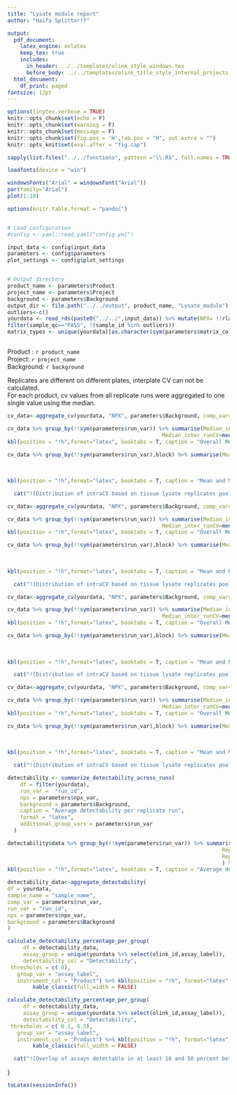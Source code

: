```yaml
---
title: "Lysate module report"
author: "Haifa Splittorff"

output:
  pdf_document:
    latex_engine: xelatex
    keep_tex: true
    includes:
      in_header: ../../templates/olink_style_windows.tex
      before_body: ../../templates/olink_title_style_internal_projects.tex
  html_document:
    df_print: paged
fontsize: 12pt
---
```

\makeolinktitle
\thispagestyle{olink_header_toc}
\tableofcontents
\newpage
\pagestyle{olink_header}


```r
options(tinytex.verbose = TRUE)
knitr::opts_chunk$set(echo = F)
knitr::opts_chunk$set(warning = F)
knitr::opts_chunk$set(message = F)
knitr::opts_chunk$set(fig.pos = 'H',tab.pos = "H", out.extra = "")
knitr::opts_knit$set(eval.after = "fig.cap")

sapply(list.files("../../functions", pattern ="\\.R$", full.names = TRUE), source)

loadfonts(device = "win")

windowsFonts("Arial" = windowsFont("Arial"))
par(family="Arial")
plot(1:10)

options(knitr.table.format = "pandoc")


# Load configuration
#config <- yaml::read_yaml("config.yml")

input_data <- config$input_data
parameters <- config$parameters
plot_settings <- config$plot_settings


# Output directory
product_name <- parameters$Product
project_name <- parameters$Project
background <- parameters$Background
output_dir <- file.path("../../output", product_name, "Lysate_module")
outliers<-c()
yourdata <- read_rds(paste0("../../",input_data)) %>% mutate(NPX= !!rlang::sym(parameters$npx_var)) %>% # some olink_analyse functions need NPX
filter(sample_qc=="PASS", !(sample_id %in% outliers))                                         
matrix_types <- unique(yourdata[[as.character(sym(parameters$matrix_column))]] )



```


\newpage
\section{Param}

Product :  `r product_name`   
Project: `r project_name`   
Background: `r background`


\newpage
\section{Coefficient of variance based on Lysate replicate samples}

Replicates are different on different plates, interplate CV can not be calculated.  
For each product, cv values from all replicate runs were aggregated to one single value using the median.  

\subsection{CV based on tissue lysate replicates pool 1}


```r
cv_data<-aggregate_cv(yourdata, "NPX", parameters$Background, comp_var="run_id", filter_col = "sample_label", filter_value =  "Tissue_Lysate_replicates_pool1", additionnal_var=c(parameters$run_var,"block"))

cv_data %>% group_by(!!sym(parameters$run_var)) %>% summarise(Median_intraCV=median(intra_CV,na.rm=TRUE),
                                                 Median_inter_runCV=median(inter_run_CV,na.rm=TRUE), .groups = "drop") %>%  mutate(across(where(is.numeric), ~ round(., digits = 2))) %>% 
kbl(position = "!h",format="latex", booktabs = T, caption = "Overall Median of CV based on Tissue Lysate replicates pool 1") %>% kable_styling(font_size = 12,full_width = FALSE)

```



```r

cv_data %>% group_by(!!sym(parameters$run_var),block) %>% summarise(Mean_intraCV=mean(intra_CV, na.rm = TRUE),
                                                                             Median_intraCV=median(intra_CV,na.rm=TRUE),
                                                                             Mean_inter_runCV=mean(inter_run_CV, na.rm = TRUE),
                                                                             Median_inter_runCV=median(inter_run_CV,na.rm=TRUE), .groups = "drop") %>%  mutate(across(where(is.numeric), ~ round(., digits = 2))) %>% 
kbl(position = "!h",format="latex", booktabs = T, caption = "Mean and Median of CV based on Tissue Lysate replicates pool 1, per block") %>% kable_styling(font_size = 12,full_width = FALSE)

```


\newpage


```r
  cat("![Distribution of intraCV based on tissue lysate replicates pool 1](", output_dir, "/violin_intra_tissue_pool1.", plot_settings$format, "){width=100%}",sep="")

```


\subsection{CV based on tissue lysate replicates pool 2}


```r
cv_data<-aggregate_cv(yourdata, "NPX", parameters$Background, comp_var="run_id", filter_col = "sample_label", filter_value =  "Tissue_Lysate_replicates_pool2", additionnal_var=c(parameters$run_var,"block"))

cv_data %>% group_by(!!sym(parameters$run_var)) %>% summarise(Median_intraCV=median(intra_CV,na.rm=TRUE),
                                                 Median_inter_runCV=median(inter_run_CV,na.rm=TRUE), .groups = "drop") %>%  mutate(across(where(is.numeric), ~ round(., digits = 2))) %>% 
kbl(position = "!h",format="latex", booktabs = T, caption = "Overall Median of CV based on Tissue Lysate replicates pool 2") %>% kable_styling(font_size = 12,full_width = FALSE)

```



```r

cv_data %>% group_by(!!sym(parameters$run_var),block) %>% summarise(Mean_intraCV=mean(intra_CV, na.rm = TRUE),
                                                                             Median_intraCV=median(intra_CV,na.rm=TRUE),
                                                                             Mean_inter_runCV=mean(inter_run_CV, na.rm = TRUE),
                                                                             Median_inter_runCV=median(inter_run_CV,na.rm=TRUE), .groups = "drop") %>%  mutate(across(where(is.numeric), ~ round(., digits = 2))) %>% 
kbl(position = "!h",format="latex", booktabs = T, caption = "Mean and Median of CV based on Tissue Lysate replicates pool 2, per block") %>% kable_styling(font_size = 12,full_width = FALSE)

```


\newpage


```r
  cat("![Distribution of intraCV based on tissue lysate replicates pool 2](", output_dir, "/violin_intra_tissue_pool2.", plot_settings$format, "){width=100%}",sep="")

```


\newpage
\subsection{CV based on cell lysate replicates pool 1}


```r
cv_data<-aggregate_cv(yourdata, "NPX", parameters$Background, comp_var="run_id", filter_col = "sample_label", filter_value =  "Cell_Lysate_replicates_pool1", additionnal_var=c(parameters$run_var,"block"))

cv_data %>% group_by(!!sym(parameters$run_var)) %>% summarise(Median_intraCV=median(intra_CV,na.rm=TRUE),
                                                 Median_inter_runCV=median(inter_run_CV,na.rm=TRUE), .groups = "drop") %>%  mutate(across(where(is.numeric), ~ round(., digits = 2))) %>% 
kbl(position = "!h",format="latex", booktabs = T, caption = "Overall Median of CV based on Cell Lysate replicates pool 1") %>% kable_styling(font_size = 12,full_width = FALSE)

```



```r


cv_data %>% group_by(!!sym(parameters$run_var),block) %>% summarise(Mean_intraCV=mean(intra_CV, na.rm = TRUE),
                                                                             Median_intraCV=median(intra_CV,na.rm=TRUE),
                                                                             Mean_inter_runCV=mean(inter_run_CV, na.rm = TRUE),
                                                                             Median_inter_runCV=median(inter_run_CV,na.rm=TRUE), .groups = "drop") %>%  mutate(across(where(is.numeric), ~ round(., digits = 2))) %>% 
kbl(position = "!h",format="latex", booktabs = T, caption = "Mean and Median of CV based on Cell Lysate replicates pool 1,  per block") %>% kable_styling(font_size = 12,full_width = FALSE)

```



\newpage


```r
  cat("![Distribution of intraCV based on tissue lysate replicates pool 1](", output_dir, "/violin_intra_cell_pool1.", plot_settings$format, "){width=100%}",sep="")

```



\newpage
\subsection{CV based on cell lysate replicates pool 2}


```r
cv_data<-aggregate_cv(yourdata, "NPX", parameters$Background, comp_var="run_id", filter_col = "sample_label", filter_value =  "Cell_Lysate_replicates_pool2", additionnal_var=c(parameters$run_var,"block"))

cv_data %>% group_by(!!sym(parameters$run_var)) %>% summarise(Median_intraCV=median(intra_CV,na.rm=TRUE),
                                                 Median_inter_runCV=median(inter_run_CV,na.rm=TRUE), .groups = "drop") %>%  mutate(across(where(is.numeric), ~ round(., digits = 2))) %>% 
kbl(position = "!h",format="latex", booktabs = T, caption = "Overall Median of CV based on Cell Lysate replicates pool 2") %>% kable_styling(font_size = 12,full_width = FALSE)

```



```r


cv_data %>% group_by(!!sym(parameters$run_var),block) %>% summarise(Mean_intraCV=mean(intra_CV, na.rm = TRUE),
                                                                             Median_intraCV=median(intra_CV,na.rm=TRUE),
                                                                             Mean_inter_runCV=mean(inter_run_CV, na.rm = TRUE),
                                                                             Median_inter_runCV=median(inter_run_CV,na.rm=TRUE), .groups = "drop") %>%  mutate(across(where(is.numeric), ~ round(., digits = 2))) %>% 
kbl(position = "!h",format="latex", booktabs = T, caption = "Mean and Median of CV based on Cell Lysate replicates pool 2,  per block") %>% kable_styling(font_size = 12,full_width = FALSE)

```



\newpage


```r
  cat("![Distribution of intraCV based on tissue lysate replicates pool 2](", output_dir, "/violin_intra_cell_pool2.", plot_settings$format, "){width=100%}",sep="")

```



\newpage
\section{Average detectability per replicate run}



```r

detectability <- summarize_detectability_across_runs(
    df = filter(yourdata),
    run_var =  "run_id",
    npx = parameters$npx_var,
    background = parameters$Background,
    caption = "Average detectability per replicate run",
    format = "latex",
    additional_group_vars = parameters$run_var
  )

detectability$data %>% group_by(!!sym(parameters$run_var)) %>% summarise(Rep1=round(mean(rep1, na.rm = TRUE),digits = 3),
                                                                    Rep2=round(mean(rep2, na.rm = TRUE),digits = 3),
                                                                    Rep3=round(mean(rep3, na.rm = TRUE),digits = 3)
                                                                    ) %>% 
kbl(position = "!h",format="latex", booktabs = T, caption = "Average detectability per replicate run and product") %>% kable_styling(font_size = 12,full_width = FALSE)

```




\newpage
\section{Percentage of assays detectable in at least one lysate sample}


```r

detectability_data<-aggregate_detectability(
df = yourdata,
sample_name = "sample_name",
comp_var = parameters$run_var,
run_var = "run_id",
npx = parameters$npx_var,
background = parameters$Background
)

calculate_detectability_percentage_per_group(
     df = detectability_data, 
     assay_group = unique(yourdata %>% select(olink_id,assay_label)), 
     detectability_col = "Detectability", 
 thresholds = c( 0),
   group_var = "assay_label",
   instrument_col = "Product") %>% kbl(position = "!h", format="latex", caption = "Percentage of assays detectable in at least one sample per product" ) %>%
        kable_classic(full_width = FALSE)

```



\newpage
\section{Percentage of assays detectable in at least 10, 50 percent of the lysate samples}


```r

calculate_detectability_percentage_per_group(
     df = detectability_data, 
     assay_group = unique(yourdata %>% select(olink_id,assay_label)), 
     detectability_col = "Detectability", 
 thresholds = c( 0.1, 0.5),
   group_var = "assay_label",
   instrument_col = "Product") %>% kbl(position = "!h", format="latex", caption = "Percentage of assays detectable in at least 10, 50 percent of the lysate samples" ) %>%
        kable_classic(full_width = FALSE)

```




\newpage
\section{Overlap of assays detectable in at least 10, 50 percent of the lysate samples between products}


```r
  cat("![Overlap of assays detectable in at least 10 and 50 percent between products](", output_dir, "/Venn_detect.", plot_settings$format, "){width=100%}",sep="")

```


}




\newpage
\section{Appendix}


\subsection{R Session Information}

```r
toLatex(sessionInfo())
```

